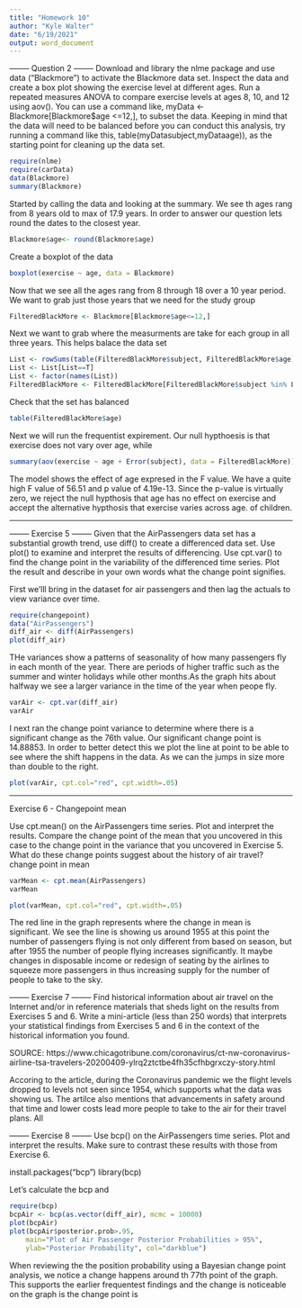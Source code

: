---
title: "Homework 10"
author: "Kyle Walter"
date: "6/19/2021"
output: word_document
---

-------- Question 2 --------
Download and library the nlme package and use data ("Blackmore") to
activate the Blackmore data set. Inspect the data and create a box plot
showing the exercise level at different ages. Run a repeated measures ANOVA to
compare exercise levels at ages 8, 10, and 12 using aov(). You can use a
command like, myData <- Blackmore[Blackmore$age <=12,], to subset the data.
Keeping in mind that the data will need to be balanced before you can conduct
this analysis, try running a command like this,
table(myDatasubject,myDataage)), as the starting point for cleaning up the
data set.

```{r}
require(nlme)
require(carData)
data(Blackmore)
summary(Blackmore)
```

Started by calling the data and looking at the summary. We see th ages rang from 8 years old to max of 17.9 years. In order to answer our question lets round the dates to the closest year.

```{r}
Blackmore$age<- round(Blackmore$age)
```

Create a boxplot of the data
```{r}
boxplot(exercise ~ age, data = Blackmore)
```

Now that we see all the ages rang from 8 through 18 over a 10 year period. We want to grab just those years that we need for the study group
```{r}
FilteredBlackMore <- Blackmore[Blackmore$age<=12,]
```


Next we want to grab where the measurments are take for each group in all three years. This helps balace the data set
```{r}
List <- rowSums(table(FilteredBlackMore$subject, FilteredBlackMore$age))==3
List <- List[List==T]
List <- factor(names(List))
FilteredBlackMore <- FilteredBlackMore[FilteredBlackMore$subject %in% List,]
```

Check that the set has balanced
```{r}
table(FilteredBlackMore$age)
```

Next we will run the frequentist expirement. Our null hypthoesis is that exercise does not vary over age, while 

```{r}
summary(aov(exercise ~ age + Error(subject), data = FilteredBlackMore))
```

The model shows the effect of age expresed in the F value. We have a quite high F value of 56.51 and p value of 4.19e-13. Since the p-value is virtually zero, we reject the null hypthosis that age has no effect on exercise and accept the alternative hypthosis that exercise varies across age. of children.

***
-------- Exercise 5 --------
Given that the AirPassengers data set has a substantial growth trend, use
diff() to create a differenced data set. Use plot() to examine and interpret
the results of differencing. Use cpt.var() to find the change point in the
variability of the differenced time series. Plot the result and describe in
your own words what the change point signifies.

First we'lll bring in the dataset for air passengers and then lag the actuals to view variance over time.

```{r}
require(changepoint)
data("AirPassengers")
diff_air <- diff(AirPassengers)
plot(diff_air)
```
THe variances show a patterns of seasonality of how many passengers fly in each month of the year. There are periods of higher traffic such as the summer and winter holidays while other months.As the graph hits about halfway we see a larger variance in the time of the year when peope fly.

```{r}
varAir <- cpt.var(diff_air)
varAir
```
I next ran the change point variance to determine where there is a significant change as the 76th value. Our significant change point is 14.88853. In order to better detect this we plot the line at point to be able to see where the shift happens in the data. As we can the jumps in size more than double to the right.

```{r}
plot(varAir, cpt.col="red", cpt.width=.05)
```
***

Exercise 6 - Changepoint mean

Use cpt.mean() on the AirPassengers time series. Plot and interpret the
results. Compare the change point of the mean that you uncovered in this case
to the change point in the variance that you uncovered in Exercise 5. What do
these change points suggest about the history of air travel?
change point in mean
```{r}
varMean <- cpt.mean(AirPassengers)
varMean
```

```{r}
plot(varMean, cpt.col="red", cpt.width=.05)
```
The red line in the graph represents where the change in mean is significant. We see the line is showing us around 1955 at this point the number of passengers flying is not only different from based on season, but after 1955 the number of people flying increases significantly. It maybe changes in disposable income or redesign of seating by the airlines to squeeze more passengers in thus increasing supply for the number of people to take to the sky.


-------- Exercise 7 --------
Find historical information about air travel on the Internet and/or in reference materials that sheds light on
the results from Exercises 5 and 6. Write a mini-article (less than 250 words) that interprets your statistical
findings from Exercises 5 and 6 in the context of the historical information you found.

SOURCE: https://www.chicagotribune.com/coronavirus/ct-nw-coronavirus-airline-tsa-travelers-20200409-ylrq2ztctbe4fh35cfhbgrxczy-story.html

Accoring to the article, during the Coronavirus pandemic we the flight levels dropped to levels not seen since 1954, which supports what the data was showing us. The artilce also mentions that advancements in safety around that time and lower costs lead more people to take to the air for their travel plans. All

-------- Exercise 8 --------
Use bcp() on the AirPassengers time series. Plot and interpret the results.
Make sure to contrast these results with those from Exercise 6.

install.packages("bcp")
library(bcp)

Let's calculate the bcp and
```{r}
require(bcp)
bcpAir <- bcp(as.vector(diff_air), mcmc = 10000)
plot(bcpAir)
plot(bcpAir$posterior.prob>.95,
    main="Plot of Air Passenger Posterior Probabilities > 95%",
    ylab="Posterior Probability", col="darkblue") 
```


When reviewing the the position probability using a Bayesian change point analysis, we notice a change happens around th 77th point of the graph. This supports the earlier frequentest findings and the change is noticeable on the graph is the change point is 
